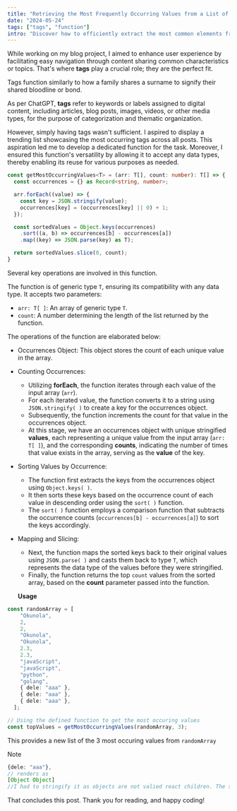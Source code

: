---
title: "Retrieving the Most Frequently Occurring Values from a List of Any Data Types"
date: "2024-05-24"
tags: ["tags", "function"]
intro: "Discover how to efficiently extract the most common elements from diverse datasets, regardless of data type using TypeScript. Learn practical methods now!"
---

<CustomImage
  src="https://raw.githubusercontent.com/okunola11/blogPosts-test/main/post2/trending.png"
  alt="Rendered output of top occuring values"
/>

While working on my blog project, I aimed to enhance user experience by facilitating easy navigation through content sharing common characteristics or topics. That's where **tags** play a crucial role; they are the perfect fit.

Tags function similarly to how a family shares a surname to signify their shared bloodline or bond.

As per ChatGPT, **tags** refer to keywords or labels assigned to digital content, including articles, blog posts, images, videos, or other media types, for the purpose of categorization and thematic organization.

However, simply having tags wasn't sufficient. I aspired to display a trending list showcasing the most occurring tags across all posts. This aspiration led me to develop a dedicated function for the task. Moreover, I ensured this function's versatility by allowing it to accept any data types, thereby enabling its reuse for various purposes as needed.

```ts
const getMostOccurringValues<T> = (arr: T[], count: number): T[] => {
  const occurrences = {} as Record<string, number>;

  arr.forEach((value) => {
    const key = JSON.stringify(value);
    occurrences[key] = (occurrences[key] || 0) + 1;
  });

  const sortedValues = Object.keys(occurrences)
    .sort((a, b) => occurrences[b] - occurrences[a])
    .map((key) => JSON.parse(key) as T);

  return sortedValues.slice(0, count);
}

```

Several key operations are involved in this function.

The function is of generic type `T`, ensuring its compatibility with any data type. It accepts two parameters:

- `arr: T[ ]`: An array of generic type `T`.
- `count`: A number determining the length of the list returned by the function.

The operations of the function are elaborated below:

- Occurrences Object: This object stores the count of each unique value in the array.
- Counting Occurrences:
  - Utilizing **forEach**, the function iterates through each value of the input array (`arr`).
  - For each iterated value, the function converts it to a string using `JSON.stringify( )` to create a key for the occurrences object.
  - Subsequently, the function increments the count for that value in the occurrences object.
  - At this stage, we have an occurrences object with unique stringified **values**, each representing a unique value from the input array (`arr: T[ ]`), and the corresponding **counts**, indicating the number of times that value exists in the array, serving as the **value** of the key.
- Sorting Values by Occurrence:
  - The function first extracts the keys from the occurrences object using `Object.keys( )`.
  - It then sorts these keys based on the occurrence count of each value in descending order using the `sort( )` function.
  - The `sort( )` function employs a comparison function that subtracts the occurrence counts (`occurrences[b] - occurrences[a]`) to sort the keys accordingly.
- Mapping and Slicing:

  - Next, the function maps the sorted keys back to their original values using `JSON.parse( )` and casts them back to type `T`, which represents the data type of the values before they were stringified.
  - Finally, the function returns the top `count` values from the sorted array, based on the **count** parameter passed into the function.

  **Usage**

```TypeScript
const randomArray = [
    "Okunola",
    2,
    2,
    "Okunola",
    "Okunola",
    2.3,
    2.3,
    "javaScript",
    "javaScript",
    "python",
    "golang",
    { dele: "aaa" },
    { dele: "aaa" },
    { dele: "aaa" },
  ];

// Using the defined function to get the most occuring values
const topValues = getMostOccurringValues(randomArray, 3);
```

This provides a new list of the 3 most occuring values from `randomArray`

<CustomImage
  src="https://raw.githubusercontent.com/okunola11/blogPosts-test/main/post2/post2.png"
  alt="Rendered output of top occuring values"
/>

> [!NOTE]

```TypeScript
{dele: "aaa"},
// renders as
[Object Object]
//I had to stringify it as objects are not valied react children. The same object passed in will get returned by the function.
```

That concludes this post. Thank you for reading, and happy coding!
